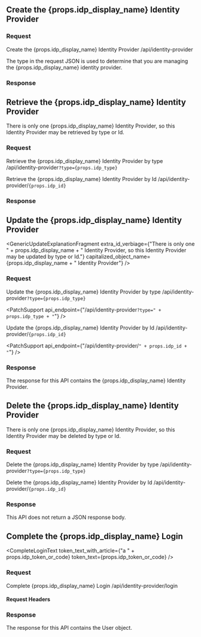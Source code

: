 
## Create the {props.idp_display_name} Identity Provider

### Request

<APIAuthentication icon="lock">Create the {props.idp_display_name} Identity Provider</APIAuthentication>
<APIURI method="POST">/api/identity-provider</APIURI>

The <InlineField>type</InlineField> in the request JSON is used to determine that you are managing the {props.idp_display_name} identity provider.

<OauthIdpRequestBody idp_lowercase={props.idp_lowercase}
                     idp_type={props.idp_type}
                     idp_display_name={props.idp_display_name}
                     idp_linking_strategy={props.idp_linking_strategy}
                     idp_since={props.idp_since} />

### Response

<StandardPostResponseCodes never_search_error />

<OauthIdpResponseBody idp_lowercase={props.idp_lowercase}
                      idp_type={props.idp_type}
                      idp_display_name={props.idp_display_name}
                      idp_linking_strategy={props.idp_linking_strategy}
                      idp_since={props.idp_since} />


## Retrieve the {props.idp_display_name} Identity Provider

There is only one {props.idp_display_name} Identity Provider, so this Identity Provider may be retrieved by type or Id.

### Request

<APIAuthentication icon="lock">Retrieve the {props.idp_display_name} Identity Provider by type</APIAuthentication>
<APIURI method="GET">/api/identity-provider<code>?type={props.idp_type}</code></APIURI>

<APIAuthentication icon="lock">Retrieve the {props.idp_display_name} Identity Provider by Id</APIAuthentication>
<APIURI method="GET">/api/identity-provider/<code>{props.idp_id}</code></APIURI>

### Response

<StandardGetResponseCodes never_search_error />

<OauthIdpResponseBody idp_lowercase={props.idp_lowercase}
                      idp_type={props.idp_type}
                      idp_display_name={props.idp_display_name}
                      idp_linking_strategy={props.idp_linking_strategy}
                      idp_since={props.idp_since} />


## Update the {props.idp_display_name} Identity Provider

<GenericUpdateExplanationFragment extra_id_verbiage={"There is only one " + props.idp_display_name + " Identity Provider, so this Identity Provider may be updated by type or Id."} capitalized_object_name={props.idp_display_name + " Identity Provider"} />

### Request

<APIAuthentication icon="lock">Update the {props.idp_display_name} Identity Provider by type</APIAuthentication>
<APIURI method="PUT">/api/identity-provider<code>?type={props.idp_type}</code></APIURI>

<PatchSupport api_endpoint={"/api/identity-provider`?type=" + props.idp_type + "`"} />

<APIAuthentication icon="lock">Update the {props.idp_display_name} Identity Provider by Id</APIAuthentication>
<APIURI method="PUT">/api/identity-provider/<code>{props.idp_id}</code></APIURI>

<PatchSupport api_endpoint={"/api/identity-provider/`" + props.idp_id + "`"} />

<OauthIdpRequestBody idp_lowercase={props.idp_lowercase}
                     idp_type={props.idp_type}
                     idp_display_name={props.idp_display_name}
                     idp_linking_strategy={props.idp_linking_strategy}
                     idp_since={props.idp_since} />
### Response

The response for this API contains the {props.idp_display_name} Identity Provider.

<StandardPutResponseCodes never_search_error />

<OauthIdpResponseBody idp_lowercase={props.idp_lowercase}
                      idp_type={props.idp_type}
                      idp_display_name={props.idp_display_name}
                      idp_linking_strategy={props.idp_linking_strategy}
                      idp_since={props.idp_since} />


## Delete the {props.idp_display_name} Identity Provider

There is only one {props.idp_display_name} Identity Provider, so this Identity Provider may be deleted by type or Id.

### Request

<APIAuthentication icon="lock">Delete the {props.idp_display_name} Identity Provider by type</APIAuthentication>
<APIURI method="DELETE">/api/identity-provider<code>?type={props.idp_type}</code></APIURI>

<APIAuthentication icon="lock">Delete the {props.idp_display_name} Identity Provider by Id</APIAuthentication>
<APIURI method="DELETE">/api/identity-provider/<code>{props.idp_id}</code></APIURI>

### Response

This API does not return a JSON response body.

<StandardDeleteResponseCodes never_search_error />


## Complete the {props.idp_display_name} Login

<CompleteLoginText token_text_with_article={"a " + props.idp_token_or_code} token_text={props.idp_token_or_code} />

### Request

<APIAuthentication icon="unlock">Complete {props.idp_display_name} Login</APIAuthentication>
<APIURI method="POST">/api/identity-provider/login</APIURI>

#### Request Headers

<APIBlock>
  <div class="border-t-2"></div>
  <XForwardedForHeader />
  <XFusionauthTenantIdHeaderScopedOperationRowOnly />
</APIBlock>

<IdentityProviderLoginRequestBody idp_display_name={props.idp_display_name} idp_lowercase={props.idp_lowercase} />

### Response

The response for this API contains the User object.

<IdentityProviderLoginResponseBody idp_display_name={props.idp_display_name} />
